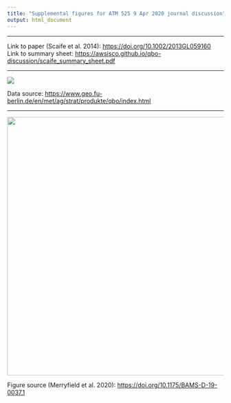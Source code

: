 ```yaml
---
title: "Supplemental figures for ATM 525 9 Apr 2020 journal discussion"
output: html_document
---
```

***
Link to paper (Scaife et al. 2014): <https://doi.org/10.1002/2013GL059160>{target="_blank"}  
Link to summary sheet: <https://awsisco.github.io/qbo-discussion/scaife_summary_sheet.pdf>{target="_blank"}

***
![](figures/qbo.svg)

Data source: <https://www.geo.fu-berlin.de/en/met/ag/strat/produkte/qbo/index.html>{target="_blank"}

***
![](figures/merryfield.png){width=600px}

Figure source (Merryfield et al. 2020): <https://doi.org/10.1175/BAMS-D-19-0037.1>{target="_blank"}